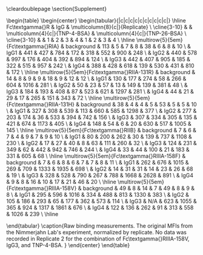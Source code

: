 \cleardoublepage
\section{Supplement}


\begin{table}
\begin{center}
\begin{tabular}{|c|c|c|c|c|c|c|c|c|c|}
\hline
Fc\textgamma{}R & IgG & \multicolumn{8}{c|}{Replicate} \\
\cline{3-10}
& & \multicolumn{4}{c|}{TNP-4-BSA} & \multicolumn{4}{c|}{TNP-26-BSA} \\
\cline{3-10}
& & 1 & 2 & 3 & 4 & 1 & 2 & 3 & 4 \\
\hline
\multirow{5}{5em}{Fc\textgamma{}RIA} & background & 113 & 5 & 7 & 8 & 38 & 6 & 8 & 10 \\
& IgG1 & 441 & 427 & 784 & 172 & 318 & 552 & 900 & 248 \\
& IgG2 & 440 & 578 & 997 & 176 & 404 & 392 & 894 & 124 \\
& IgG3 & 442 & 407 & 905 & 185 & 322 & 515 & 957 & 242 \\
& IgG4 & 388 & 428 & 618 & 139 & 530 & 431 & 810 & 172 \\
\hline
\multirow{5}{5em}{Fc\textgamma{}RIIA-131R} & background & 14 & 8 & 9 & 9 & 18 & 9 & 12 & 12 \\
& IgG1 & 130 & 177 & 274 & 58 & 266 & 604 & 1016 & 281 \\
& IgG2 & 50 & 23 & 57 & 13 & 149 & 139 & 381 & 48 \\
& IgG3 & 184 & 193 & 408 & 87 & 523 & 621 & 1297 & 281 \\
& IgG4 & 44 & 21 & 29 & 17 & 265 & 151 & 343 & 72 \\
\hline
\multirow{5}{5em}{Fc\textgamma{}RIIA-131H} & background & 38 & 4 & 4 & 5 & 53 & 5 & 5 & 10 \\
& IgG1 & 327 & 308 & 539 & 113 & 660 & 585 & 1298 & 377 \\
& IgG2 & 277 & 203 & 174 & 36 & 533 & 394 & 742 & 156 \\
& IgG3 & 307 & 334 & 305 & 135 & 421 & 674 & 1173 & 405 \\
& IgG4 & 148 & 54 & 6 & 20 & 630 & 517 & 1005 & 145 \\
\hline
\multirow{5}{5em}{Fc\textgamma{}RIIB} & background & 7 & 6 & 7 & 4 & 9 & 7 & 9 & 10 \\
& IgG1 & 80 & 200 & 262 & 30 & 139 & 737 & 1108 & 230 \\
& IgG2 & 17 & 27 & 40 & 8 & 63 & 111 & 260 & 32 \\
& IgG3 & 124 & 231 & 349 & 62 & 442 & 942 & 746 & 244 \\
& IgG4 & 33 & 44 & 100 & 21 & 183 & 331 & 605 & 68 \\
\hline
\multirow{5}{5em}{Fc\textgamma{}RIIIA-158F} & background & 7 & 6 & 8 & 6 & 7 & 7 & 8 & 11 \\
& IgG1 & 262 & 676 & 1015 & 269 & 709 & 1333 & 1935 & 698 \\
& IgG2 & 14 & 31 & 31 & 14 & 23 & 26 & 68 & 19 \\
& IgG3 & 328 & 528 & 790 & 267 & 788 & 1668 & 2628 & 891 \\
& IgG4 & 9 & 8 & 16 & 10 & 17 & 21 & 46 & 20 \\
\hline
\multirow{5}{5em}{Fc\textgamma{}RIIIA-158V} & background & 49 & 8 & 14 & 7 & 49 & 8 & 9 & 8 \\
& IgG1 & 295 & 596 & 1016 & 334 & 488 & 813 & 1330 & 383 \\
& IgG2 & 105 & 186 & 293 & 65 & 177 & 362 & 573 & 114 \\
& IgG3 & N/A & 623 & 1055 & 365 & 924 & 1317 & 1861 & 676 \\
& IgG4 & 122 & 136 & 262 & 91 & 313 & 558 & 1026 & 239 \\
\hline

\end{tabular}
\caption{Raw binding measurements. The original MFIs from the Nimmerjahn Lab's experiment, normalized by replicate. No data was recorded in Replicate 2 for the combination of Fc\textgamma{}RIIIA-158V, IgG3, and TNP-4-BSA. }
\end{center}
\end{table}